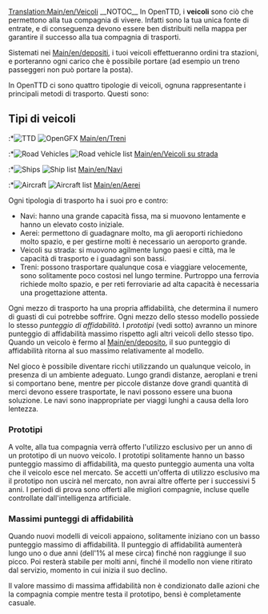 [[Translation:Main/en/Veicoli]]{{en/-}}{{it/Indice dei contenuti}}
__NOTOC__
In OpenTTD, i '''veicoli''' sono ciò che permettono alla tua compagnia di vivere. Infatti sono la tua unica fonte di entrate, e di conseguenza devono essere ben distribuiti nella mappa per garantire il successo alla tua compagnia di trasporti.

Sistemati nei [[Main/en/depositi]], i tuoi veicoli effettueranno ordini tra stazioni, e porteranno ogni carico che è possibile portare (ad esempio un treno passeggeri non può portare la posta).

In OpenTTD ci sono quattro tipologie di veicoli, ognuna rappresentante i principali metodi di trasporto. Questi sono:

== Tipi di veicoli ==
:*[[File:en/manual html m16a497ce.png|TTD]] [[File:en/Train Information button.png|OpenGFX]] [[Main/en/Treni]]
:*[[File:en/manual html m3518e48c.png|Road Vehicles]] [[File:en/Road Vehicle Information button.png|Road vehicle list]] [[Main/en/Veicoli su strada]]
:*[[File:en/manual html 53123a33.png|Ships]] [[File:en/Ship Information button.png|Ship list]] [[Main/en/Navi]]
:*[[File:en/manual html 442702e6.png|Aircraft]] [[File:en/Aircraft Information button.png|Aircraft list]] [[Main/en/Aerei]]

Ogni tipologia di trasporto ha i suoi pro e contro:
*Navi: hanno una grande capacità fissa, ma si muovono lentamente e hanno un elevato costo iniziale.
*Aerei: permettono di guadagnare molto, ma gli aeroporti richiedono molto spazio, e per gestirne molti è necessario un aeroporto grande.
*Veicoli su strada: si muovono agilmente lungo paesi e città, ma le capacità di trasporto e i guadagni son bassi.
*Treni: possono trasportare qualunque cosa e viaggiare velocemente, sono solitamente poco costosi nel lungo termine. Purtroppo una ferrovia richiede molto spazio, e per reti ferroviarie ad alta capacità è necessaria una progettazione attenta.

Ogni mezzo di trasporto ha una propria affidabilità, che determina il numero di guasti di cui potrebbe soffrire. Ogni mezzo dello stesso modello possiede lo stesso ''punteggio di affidabilità''. I ''prototipi'' (vedi sotto) avranno un minore punteggio di affidabilità massimo rispetto agli altri veicoli dello stesso tipo. Quando un veicolo è fermo al [[Main/en/deposito]], il suo punteggio di affidabilità ritorna al suo massimo relativamente al modello.

Nel gioco è possibile diventare ricchi utilizzando un qualunque veicolo, in presenza di un ambiente adeguato. Lungo grandi distanze, aeroplani e treni si comportano bene, mentre per piccole distanze dove grandi quantità di merci devono essere trasportate, le navi possono essere una buona soluzione. Le navi sono inappropriate per viaggi lunghi a causa della loro lentezza.

=== Prototipi ===

A volte, alla tua compagnia verrà offerto l'utilizzo esclusivo per un anno di un prototipo di un nuovo veicolo. I prototipi solitamente hanno un basso punteggio massimo di affidabilità, ma questo punteggio aumenta una volta che il veicolo esce nel mercato. Se accetti un'offerta di utilizzo esclusivo ma il prototipo non uscirà nel mercato, non avrai altre offerte per i successivi 5 anni. I periodi di prova sono offerti alle migliori compagnie, incluse quelle controllate dall'intelligenza artificiale.

=== Massimi punteggi di affidabilità ===

Quando nuovi modelli di veicoli appaiono, solitamente iniziano con un basso punteggio massimo di affidabilità. Il punteggio di affidabilità aumenterà lungo uno o due anni (dell'1% al mese circa) finché non raggiunge il suo picco. Poi resterà stabile per molti anni, finché il modello non viene ritirato dal servizio, momento in cui inizia il suo declino.

Il valore massimo di massima affidabilità non è condizionato dalle azioni che la compagnia compie mentre testa il prototipo, bensì è completamente casuale.